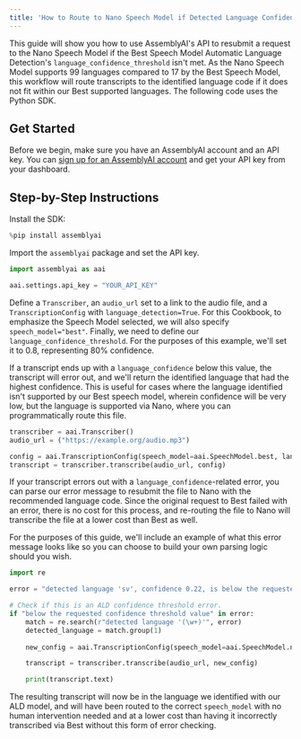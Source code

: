 ```yaml
---
title: 'How to Route to Nano Speech Model if Detected Language Confidence is Low'
---
```


This guide will show you how to use AssemblyAI's API to resubmit a request to the Nano Speech Model if the Best Speech Model Automatic Language Detection's `language_confidence_threshold` isn't met. As the Nano Speech Model supports 99 languages compared to 17 by the Best Speech Model, this workflow will route transcripts to the identified language code if it does not fit within our Best supported languages. The following code uses the Python SDK.

## Get Started

Before we begin, make sure you have an AssemblyAI account and an API key. You can [sign up for an AssemblyAI account](https://www.assemblyai.com/app) and get your API key from your dashboard.

## Step-by-Step Instructions

Install the SDK:


```python
%pip install assemblyai
```

Import the `assemblyai` package and set the API key.


```python
import assemblyai as aai

aai.settings.api_key = "YOUR_API_KEY"
```

Define a `Transcriber`, an `audio_url` set to a link to the audio file, and a `TranscriptionConfig` with `language_detection=True`. For this Cookbook, to emphasize the Speech Model selected, we will also specify `speech_model="best"`. Finally, we need to define our `language_confidence_threshold`. For the purposes of this example, we'll set it to 0.8, representing 80% confidence.

If a transcript ends up with a `language_confidence` below this value, the transcript will error out, and we'll return the identified language that had the highest confidence. This is useful for cases where the language identified isn't supported by our Best speech model, wherein confidence will be very low, but the language is supported via Nano, where you can programmatically route this file.


```python
transcriber = aai.Transcriber()
audio_url = ("https://example.org/audio.mp3")

config = aai.TranscriptionConfig(speech_model=aai.SpeechModel.best, language_detection=True, language_confidence_threshold=0.8)
transcript = transcriber.transcribe(audio_url, config)
```

If your transcript errors out with a `language_confidence`-related error, you can parse our error message to resubmit the file to Nano with the recommended language code. Since the original request to Best failed with an error, there is no cost for this process, and re-routing the file to Nano will transcribe the file at a lower cost than Best as well.

For the purposes of this guide, we'll include an example of what this error message looks like so you can choose to build your own parsing logic should you wish.


```python
import re

error = "detected language 'sv', confidence 0.22, is below the requested confidence threshold value of 0.8"  # Example message. Normally you'd access this error via transcript.error.

# Check if this is an ALD confidence threshold error.
if "below the requested confidence threshold value" in error:
    match = re.search(r"detected language '(\w+)'", error)
    detected_language = match.group(1)
    
    new_config = aai.TranscriptionConfig(speech_model=aai.SpeechModel.nano, language_code=detected_language)

    transcript = transcriber.transcribe(audio_url, new_config)

    print(transcript.text)
```

The resulting transcript will now be in the language we identified with our ALD model, and will have been routed to the correct `speech_model` with no human intervention needed and at a lower cost than having it incorrectly transcribed via Best without this form of error checking.

